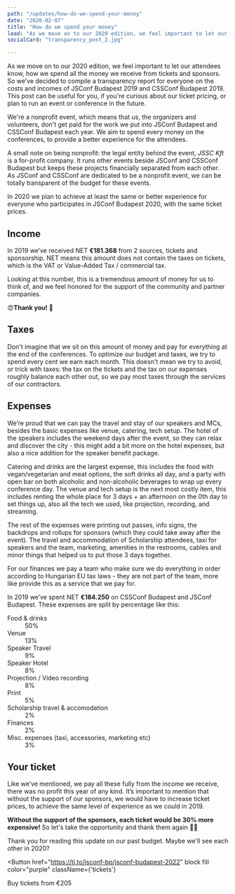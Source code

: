 ```yaml
---
path: "/updates/how-do-we-spend-your-money"
date: "2020-02-07"
title: "How do we spend your money"
lead: "As we move on to our 2020 edition, we feel important to let our attendees know, how we spend all the money we receive from tickets and sponsors."
socialCard: "transparency_post_2.jpg"

---
```


As we move on to our 2020 edition, we feel important to let our attendees know, how we spend all the money we receive from
tickets and sponsors. So we’ve decided to compile a transparency report for everyone on the costs and incomes of
JSConf Budapest 2019 and CSSConf Budapest 2019. This post can be useful for you, if you're curious about our ticket pricing,
or plan to run an event or conference in the future.

We're a nonprofit event, which means that us, the organizers and volunteers, don't get paid for the work we put into
JSConf Budapest and CSSConf Budapest each year. We aim to spend every money on the conferences, to provide a better
experience for the attendees.

A small note on being nonprofit: the legal entity behind the event, _JSSC Kft_ is a for-profit company.
It runs other events beside JSConf and CSSConf Budapest but keeps these projects financially separated from each other.
As JSConf and CSSConf are dedicated to be a nonprofit event, we can be totally transparent of the budget for these events.

In 2020 we plan to achieve at least the same or better experience for everyone
who participates in JSConf Budapest 2020, with the same ticket prices.


## Income

In 2019 we’ve received NET **€181.368** from 2 sources, tickets and sponsorship. NET means this amount does not contain the taxes on tickets,
which is the VAT or Value-Added Tax / commercial tax.

Looking at this number, this is a tremendous amount of money for us to think of, and we feel honored for the support of the community and partner companies.

😍**Thank you!** 💖

## Taxes

Don't imagine that we sit on this amount of money and pay for everything at the end of the conferences. To optimize our budget and taxes,
we try to spend every cent we earn each month. This doesn't mean we try to avoid, or trick with taxes: the tax on the tickets
and the tax on our expenses roughly balance each other out, so we pay most taxes through the services of our contractors.

## Expenses

We’re proud that we can pay the travel and stay of our speakers and MCs, besides the basic expenses
like venue, catering, tech setup. The hotel of the speakers includes the weekend days after the event,
so they can relax and discover the city - this might add a bit more on the hotel expenses, but also a nice addition for the speaker benefit package.

Catering and drinks are the largest expense, this includes the food with vegan/vegetarian and meat options, the soft drinks all day,
and a party with open bar on both alcoholic and non-alcoholic beverages to wrap up every conference day. The venue and tech setup is
the next most costly item, this includes renting the whole place for 3 days + an afternoon on the 0th day to set things up, also all the tech we used,
like projection, recording, and streaming.

The rest of the expenses were printing out passes, info signs, the backdrops and rollups for sponsors (which they could take away after the event).
The travel and accommodation of Scholarship attendees, taxi for speakers and the team, marketing, amenities in the restrooms, cables and
minor things that helped us to put those 3 days together.

For our finances we pay a team who make sure we do everything in order according to Hungarian EU tax laws - they are not part of the team,
more like provide this as a service that we pay for.

In 2019 we’ve spent NET **€184.250** on CSSConf Budapest and JSConf Budapest. These expenses are split by percentage like this:


<ExpensesChart />

<dl className="expense_list">
  <dt>Food & drinks</dt>
    <dd>50%</dd>
  <dt>Venue</dt>
    <dd>13%</dd>
  <dt>Speaker Travel</dt>
    <dd>9%</dd>
  <dt>Speaker Hotel</dt>
    <dd>8%</dd>
  <dt>Projection / Video recording</dt>
    <dd>8%</dd>
  <dt>Print</dt>
    <dd>5%</dd>
  <dt>Scholarship travel & accomodation</dt>
    <dd>2%</dd>
  <dt>Finances</dt>
    <dd>2%</dd>
  <dt>Misc. expenses (taxi, accessories, marketing etc)</dt>
    <dd>3%</dd>
</dl>

## Your ticket

Like we’ve mentioned, we pay all these fully from the income we receive, there was no profit this year of any kind. It’s important to mention
that without the support of our sponsors, we would have to increase ticket prices, to achieve the same level of experience as we could in 2019.

**Without the support of the sponsors, each ticket would be 30% more expensive!** So let's take the opportunity and thank them again 👏💖

<PastSponsors />

Thank you for reading this update on our past budget. Maybe we'll see each other in 2020?

<Button
  href="https://ti.to/jsconf-bp/jsconf-budapest-2022"
  block
  fill
  color="purple"
  className={'tickets'}
>
  Buy tickets from €205
</Button>
